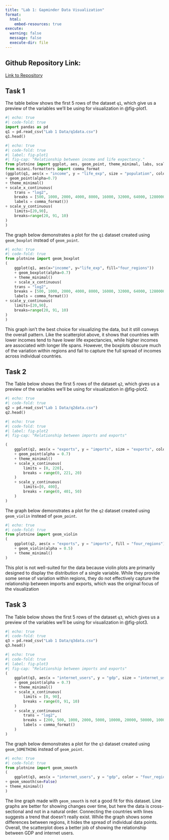 ```yaml
---
title: "Lab 1: Gapminder Data Visualization"
format:
  html:
    embed-resources: true
execute:
  warning: false
  message: false
  execute-dir: file
---
```

## Github Repository Link:
[Link to Repository](https://github.com/DanielPelerman/GSB-544-Git/tree/main/Week%201/Lab%201)

## Task 1
The table below shows the first 5 rows of the dataset `q1`, which give us a preview of the variables we'll be using for visualization in @fig-plot1.
```python
#| echo: true
#| code-fold: true
import pandas as pd
q1 = pd.read_csv("Lab 1 Data/q1data.csv")
q1.head()
```

```python
#| echo: true
#| code-fold: true
#| label: fig-plot1
#| fig-cap: "Relationship between income and life expectancy."
from plotnine import ggplot, aes, geom_point, theme_minimal, labs, scale_x_continuous, scale_y_continuous
from mizani.formatters import comma_format
(ggplot(q1, aes(x = "income", y = "life_exp", size = "population", color = "four_regions")) 
+ geom_point(alpha=0.7) 
+ theme_minimal()
+ scale_x_continuous(
    trans = "log2",
    breaks = [500, 1000, 2000, 4000, 8000, 16000, 32000, 64000, 1280000],
    labels = comma_format())
+ scale_y_continuous(
    limits=[20,90],
    breaks=range(20, 91, 10)
)
)
```

The graph below demonstrates a plot for the `q1` dataset created using `geom_boxplot` instead of `geom_point`.
```python
#| echo: true
#| code-fold: true
from plotnine import geom_boxplot
(
    ggplot(q1, aes(x="income", y="life_exp", fill="four_regions"))
    + geom_boxplot(alpha=0.7)
    + theme_minimal()
    + scale_x_continuous(
    trans = "log2",
    breaks = [500, 1000, 2000, 4000, 8000, 16000, 32000, 64000, 1280000],
    labels = comma_format())
+ scale_y_continuous(
    limits=[20,90],
    breaks=range(20, 91, 10)
)
)

```
This graph isn’t the best choice for visualizing the data, but it still conveys the overall pattern. Like the scatterplot above, it shows that countries with lower incomes tend to have lower life expectancies, while higher incomes are associated with longer life spans. However, the boxplots obscure much of the variation within regions and fail to capture the full spread of incomes across individual countries.

## Task 2
The Table below shows the first 5 rows of the dataset `q2`, which gives us a preview of the variables we'll be using for visualization in @fig-plot2.
```python
#| echo: true
#| code-fold: true
q2 = pd.read_csv("Lab 1 Data/q2data.csv")
q2.head()
```

```python
#| echo: true
#| code-fold: true
#| label: fig-plot2
#| fig-cap: "Relationship between imports and exports"

(
    ggplot(q2, aes(x = "exports", y = "imports", size = "exports", color = "four_regions"))
    + geom_point(alpha = 0.7)
    + theme_minimal()
    + scale_x_continuous(
        limits = [0, 220],
        breaks = range(0, 221, 20)
    )
    + scale_y_continuous(
        limits=[0, 400],
        breaks = range(0, 401, 50)
    )
)
```
The graph below demonstrates a plot for the `q2` dataset created using `geom_violin` instead of `geom_point`.
```python
#| echo: true
#| code-fold: true
from plotnine import geom_violin
(
    ggplot(q2, aes(x = "exports", y = "imports", fill = "four_regions"))
    + geom_violin(alpha = 0.5)
    + theme_minimal()
)
```
This plot is not well-suited for the data because violin plots are primarily designed to display the distribution of a single variable. While they provide some sense of variation within regions, they do not effectively capture the relationship between imports and exports, which was the original focus of the visualization

## Task 3
The Table below shows the first 5 rows of the dataset `q3`, which gives us a preview of the variables we'll be using for visualization in @fig-plot3.
```python
#| echo: true
#| code-fold: true
q3 = pd.read_csv("Lab 1 Data/q3data.csv")
q3.head()
```
```python
#| echo: true
#| code-fold: true
#| label: fig-plot3
#| fig-cap: "Relationship between imports and exports"
(
    ggplot(q3, aes(x = "internet_users", y = "gdp", size = "internet_users", fill = "four_regions"))
    + geom_point(alpha = 0.7)
    + theme_minimal()
    + scale_x_continuous(
        limits = [0, 90],
        breaks = range(0, 91, 10)
    )
    + scale_y_continuous(
        trans = "log2",
        breaks = [200, 500, 1000, 2000, 5000, 10000, 20000, 50000, 100000],
        labels = comma_format()
    )
)

```
The graph below demonstrates a plot for the `q3` dataset created using `geom_SOMETHING` instead of `geom_point`.
```python
#| echo: true
#| code-fold: true
from plotnine import geom_smooth
(
    ggplot(q3, aes(x = "internet_users", y = "gdp", color = "four_regions"))
+ geom_smooth(se=False)
+ theme_minimal()
)
```
The line graph made with `geom_smooth` is not a good fit for this dataset. Line graphs are better for showing changes over time, but here the data is cross-sectional and not in a natural order. Connecting the countries with lines suggests a trend that doesn’t really exist. While the graph shows some differences between regions, it hides the spread of individual data points. Overall, the scatterplot does a better job of showing the relationship between GDP and internet users.
